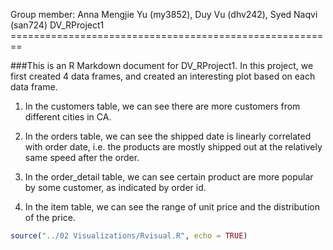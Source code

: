 Group member: Anna Mengjie Yu (my3852),  Duy Vu (dhv242),  Syed Naqvi (san724)
DV_RProject1
========================================================

###This is an R Markdown document for DV_RProject1. 
In this project, we first created  4 data frames, and created an interesting plot based on each data frame.

1. In the customers table, we can see there are more customers from different cities in CA.

2. In the orders table, we can see the shipped date is linearly correlated with order date,
   i.e. the products are mostly shipped out at the relatively same speed after the order.
   
3. In the order_detail table, we can see certain product are more popular by some customer, as indicated by order id.

4. In the item table, we can see the range of unit price and the distribution of the price.



```r

source("../02 Visualizations/Rvisual.R", echo = TRUE)

```




